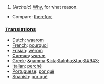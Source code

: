 #(''Archaic'') [[Why]], for what reason.
*Compare: [[therefore]]

===[[Translations]]===
*[[Dutch]]: [[waarom]]
*[[French]]: [[pourquoi]]
*[[Frisian]]: [[wêrom]]
*[[German]]: [[warum]]
*[[Greek]]: [[&gamma;&iota;&alpha;&tau;&#943;]]
*[[Italian]]: [[perché]]
*[[Portuguese]]: [[por quê]]
*[[Spanish]]: [[por qué]]